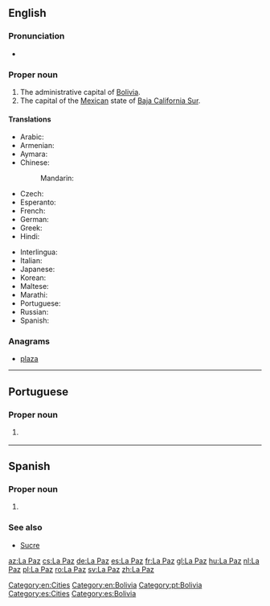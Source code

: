 ==English==
{{wikipedia}}

===Pronunciation===
* {{IPA|/lɑːˈpæz/|lang=en}}

===Proper noun===
{{en-proper noun}}

# The administrative capital of [[Bolivia]].
# The capital of the [[Mexico|Mexican]] state of [[Baja California Sur]].

====Translations====
{{trans-top|capital of Bolivia}}
* Arabic: {{t|ar|لَابَاز|m|tr=labāz}}
* Armenian: {{t|hy|Լա Պաս}}
* Aymara: {{t|ay|Chuqiyapu}}
* Chinese:
*: Mandarin: {{t+|cmn|拉巴斯|tr=Lābāsī|sc=Hani}}
* Czech: {{t+|cs|La Paz}}
* Esperanto: {{t|eo|La-Pazo}}
* French: {{t+|fr|La Paz|f}}
* German: {{t+|de|La Paz}}
* Greek: {{t|el|Λα Παζ}}
* Hindi: {{t|hi|ला पाज़|tr=lā pāz}}
{{trans-mid}}
* Interlingua: {{t|ia|La Paz}}
* Italian: {{t|it|La Paz|f}}
* Japanese: {{t|ja|ラパス|tr=Rapasu}}
* Korean: {{t|ko|라파스|tr=Lapaseu|sc=Hang}}
* Maltese: {{t|mt|La Paz}}
* Marathi: {{t|mr|ला पाज|n|tr=lā pāza|sc=Deva}}
* Portuguese: {{t|pt|La Paz|f}}
* Russian: {{t|ru|Ла-Па́с|m}}
* Spanish: {{t+|es|La Paz|f}}
{{trans-bottom}}

===Anagrams===
* [[plaza#English|plaza]]

[[Category:en:Cities]]
[[Category:en:Bolivia]]
----

==Portuguese==

===Proper noun===
{{pt-proper noun|f}}

# {{l|en|La Paz}} {{gloss|capital of Bolivia}}

[[Category:pt:Bolivia]]

----

==Spanish==

===Proper noun===
{{es-proper noun|f}}

# {{l|en|La Paz}} {{gloss|capital of [[Bolivia]]}}

===See also===
* [[Sucre]]

[[Category:es:Cities]]
[[Category:es:Bolivia]]

[[az:La Paz]]
[[cs:La Paz]]
[[de:La Paz]]
[[es:La Paz]]
[[fr:La Paz]]
[[gl:La Paz]]
[[hu:La Paz]]
[[nl:La Paz]]
[[pl:La Paz]]
[[ro:La Paz]]
[[sv:La Paz]]
[[zh:La Paz]]